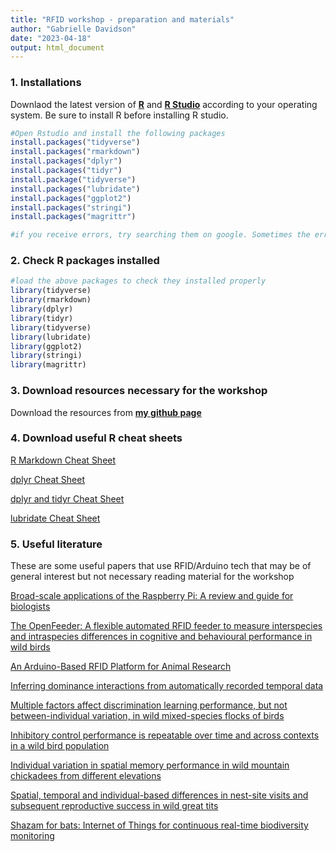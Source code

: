 ---
title: "RFID workshop - preparation and materials"
author: "Gabrielle Davidson"
date: "2023-04-18"
output: html_document
---

### 1. Installations
Downlaod the latest version of **[R](https://cran.r-project.org/bin/)**  and **[R Studio](https://posit.co/download/rstudio-desktop/)** according to your operating system. Be sure to install R before installing R studio.



```{r eval=FALSE}
#Open Rstudio and install the following packages
install.packages("tidyverse")
install.packages("rmarkdown")
install.packages("dplyr")
install.packages("tidyr")
install.package("tidyverse")
install.packages("lubridate")
install.packages("ggplot2")
install.packages("stringi")
install.packages("magrittr")

#if you receive errors, try searching them on google. Sometimes the error message will specify a package that could not be installed or is out of date. Attempt to install that package before installing the package(s) above. Make sure your R version is up to date and that it was installed prior to installing/updating r studio
```
### 2. Check R packages installed
```{r eval=FALSE}
#load the above packages to check they installed properly 
library(tidyverse)
library(rmarkdown)
library(dplyr)
library(tidyr)
library(tidyverse)
library(lubridate)
library(ggplot2)
library(stringi)
library(magrittr)

```
### 3. Download resources necessary for the workshop
Download the resources from **[my github page](https://github.com/DrGLDavidson/RFID-workshop)**

### 4. Download useful R cheat sheets

[R Markdown Cheat Sheet](https://www.rstudio.com/wp-content/uploads/2015/02/rmarkdown-cheatsheet.pdf)

[dplyr Cheat Sheet](https://gauss.inf.um.es/tabular/www/data-transformation.pdf)

[dplyr and tidyr Cheat Sheet](https://www.rstudio.com/wp-content/uploads/2015/02/data-wrangling-cheatsheet.pdf)

[lubridate Cheat Sheet](https://rawgit.com/rstudio/cheatsheets/main/lubridate.pdf)

### 5. Useful literature

These are some useful papers that use RFID/Arduino tech that may be of general interest but not necessary reading material for the workshop 

[Broad-scale applications of the Raspberry Pi: A review and guide for biologists](https://doi.org/10.1111/2041-210X.13652) 

[The OpenFeeder: A flexible automated RFID feeder to measure interspecies and intraspecies differences in cognitive and behavioural performance in wild birds](https://doi.org/10.1111/2041-210X.13931)

[An Arduino-Based RFID Platform for Animal Research](https://doi.org/10.3389/fevo.2019.00257) 

[Inferring dominance interactions from automatically recorded temporal data](https://doi.org/10.1111/eth.12720)

[Multiple factors affect discrimination learning performance, but not between-individual variation, in wild mixed-species flocks of birds](https://doi.org/10.1098/rsos.192107)

[Inhibitory control performance is repeatable over time and across contexts in a wild bird population](https://doi.org/10.1016/j.anbehav.2022.02.007)

[Individual variation in spatial memory performance in wild mountain chickadees from different elevations](https://doi.org/10.1016/j.anbehav.2015.10.015)

[Spatial, temporal and individual-based differences in nest-site visits and subsequent reproductive success in wild great tits]( https://doi.org/10.1111/jav.01740)




[Shazam for bats: Internet of Things for continuous real-time biodiversity monitoring](https://doi.org/10.1049/smc2.12016)

